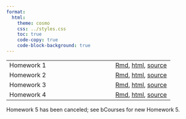 ```yaml
---
format:
  html:
    theme: cosmo
    css: ../styles.css
    toc: true
    code-copy: true
    code-block-background: true
---
```


|         |     |
|---------|-----|
| Homework 1  | [Rmd](https://github.com/berkeley-stat153/fall-2024/tree/main/homeworks/homework1/homework1.Rmd), [html](homeworks/homework1/homework1.html), [source](https://github.com/berkeley-stat153/fall-2024/tree/main/homeworks/homework1) |
| Homework 2  | [Rmd](https://github.com/berkeley-stat153/fall-2024/tree/main/homeworks/homework2/homework2.Rmd), [html](homeworks/homework2/homework2.html), [source](https://github.com/berkeley-stat153/fall-2024/tree/main/homeworks/homework2) |
| Homework 3  | [Rmd](https://github.com/berkeley-stat153/fall-2024/tree/main/homeworks/homework3/homework3.Rmd), [html](homeworks/homework3/homework3.html), [source](https://github.com/berkeley-stat153/fall-2024/tree/main/homeworks/homework3) |
| Homework 4  | [Rmd](https://github.com/berkeley-stat153/fall-2024/tree/main/homeworks/homework4/homework4.Rmd), [html](homeworks/homework4/homework4.html), [source](https://github.com/berkeley-stat153/fall-2024/tree/main/homeworks/homework4) |

Homework 5 has been canceled; see bCourses for new Homework 5.
